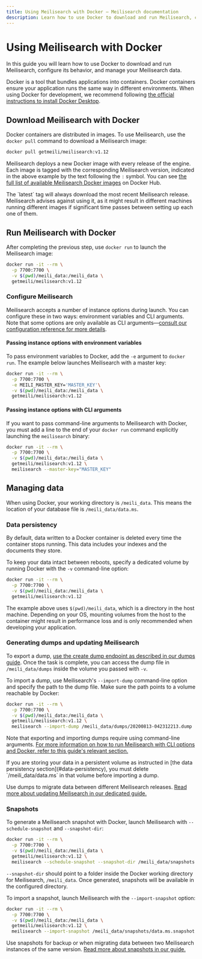 ```yaml
---
title: Using Meilisearch with Docker — Meilisearch documentation
description: Learn how to use Docker to download and run Meilisearch, configure its behavior, and manage your Meilisearch data.
---
```


# Using Meilisearch with Docker

In this guide you will learn how to use Docker to download and run Meilisearch, configure its behavior, and manage your Meilisearch data.

Docker is a tool that bundles applications into containers. Docker containers ensure your application runs the same way in different environments. When using Docker for development, we recommend following [the official instructions to install Docker Desktop](https://docs.docker.com/get-docker/).

## Download Meilisearch with Docker

Docker containers are distributed in images. To use Meilisearch, use the `docker pull` command to download a Meilisearch image:

```sh
docker pull getmeili/meilisearch:v1.12
```

Meilisearch deploys a new Docker image with every release of the engine. Each image is tagged with the corresponding Meilisearch version, indicated in the above example by the text following the `:` symbol. You can see [the full list of available Meilisearch Docker images](https://hub.docker.com/r/getmeili/meilisearch/tags#!) on Docker Hub.

<Warning>
The `latest` tag will always download the most recent Meilisearch release. Meilisearch advises against using it, as it might result in different machines running different images if significant time passes between setting up each one of them.
</Warning>

## Run Meilisearch with Docker

After completing the previous step, use `docker run` to launch the Meilisearch image:

```sh
docker run -it --rm \
  -p 7700:7700 \
  -v $(pwd)/meili_data:/meili_data \
  getmeili/meilisearch:v1.12
```

### Configure Meilisearch

Meilisearch accepts a number of instance options during launch. You can configure these in two ways: environment variables and CLI arguments. Note that some options are only available as CLI arguments—[consult our configuration reference for more details](/learn/self_hosted/configure_meilisearch_at_launch).

#### Passing instance options with environment variables

To pass environment variables to Docker, add the `-e` argument to `docker run`. The example below launches Meilisearch with a master key:

```sh
docker run -it --rm \
  -p 7700:7700 \
  -e MEILI_MASTER_KEY='MASTER_KEY'\
  -v $(pwd)/meili_data:/meili_data \
  getmeili/meilisearch:v1.12
```

#### Passing instance options with CLI arguments

If you want to pass command-line arguments to Meilisearch with Docker, you must add a line to the end of your `docker run` command explicitly launching the `meilisearch` binary:

```sh
docker run -it --rm \
  -p 7700:7700 \
  -v $(pwd)/meili_data:/meili_data \
  getmeili/meilisearch:v1.12 \
  meilisearch --master-key="MASTER_KEY"
```

## Managing data

When using Docker, your working directory is `/meili_data`. This means the location of your database file is `/meili_data/data.ms`.

### Data persistency

By default, data written to a Docker container is deleted every time the container stops running. This data includes your indexes and the documents they store.

To keep your data intact between reboots, specify a dedicated volume by running Docker with the `-v` command-line option:

```sh
docker run -it --rm \
  -p 7700:7700 \
  -v $(pwd)/meili_data:/meili_data \
  getmeili/meilisearch:v1.12
```

The example above uses `$(pwd)/meili_data`, which is a directory in the host machine. Depending on your OS, mounting volumes from the host to the container might result in performance loss and is only recommended when developing your application.

### Generating dumps and updating Meilisearch

To export a dump, [use the create dump endpoint as described in our dumps guide](/learn/advanced/dumps). Once the task is complete, you can access the dump file in `/meili_data/dumps` inside the volume you passed with `-v`.

To import a dump, use Meilisearch's `--import-dump` command-line option and specify the path to the dump file. Make sure the path points to a volume reachable by Docker:

```sh
docker run -it --rm \
  -p 7700:7700 \
  -v $(pwd)/meili_data:/meili_data \
  getmeili/meilisearch:v1.12 \
  meilisearch --import-dump /meili_data/dumps/20200813-042312213.dump
```

Note that exporting and importing dumps require using command-line arguments. [For more information on how to run Meilisearch with CLI options and Docker, refer to this guide's relevant section.](#passing-instance-options-with-cli-arguments)

<Warning>
If you are storing your data in a persistent volume as instructed in [the data persistency section](#data-persistency), you must delete `/meili_data/data.ms` in that volume before importing a dump.
</Warning>

Use dumps to migrate data between different Meilisearch releases. [Read more about updating Meilisearch in our dedicated guide.](/learn/update_and_migration/updating)

### Snapshots

To generate a Meilisearch snapshot with Docker, launch Meilisearch with `--schedule-snapshot` and `--snapshot-dir`:

```sh
docker run -it --rm \
  -p 7700:7700 \
  -v $(pwd)/meili_data:/meili_data \
  getmeili/meilisearch:v1.12 \
  meilisearch --schedule-snapshot --snapshot-dir /meili_data/snapshots
```

`--snapshot-dir` should point to a folder inside the Docker working directory for Meilisearch, `/meili_data`. Once generated, snapshots will be available in the configured directory.

To import a snapshot, launch Meilisearch with the `--import-snapshot` option:

```sh
docker run -it --rm \
  -p 7700:7700 \
  -v $(pwd)/meili_data:/meili_data \
  getmeili/meilisearch:v1.12 \
  meilisearch --import-snapshot /meili_data/snapshots/data.ms.snapshot
```

Use snapshots for backup or when migrating data between two Meilisearch instances of the same version. [Read more about snapshots in our guide.](/learn/advanced/snapshots)
